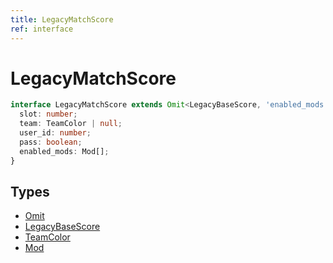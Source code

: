 ```yaml
---
title: LegacyMatchScore
ref: interface
---
```


# LegacyMatchScore

```ts
interface LegacyMatchScore extends Omit<LegacyBaseScore, 'enabled_mods'> {
  slot: number;
  team: TeamColor | null;
  user_id: number;
  pass: boolean;
  enabled_mods: Mod[];
}
```

## Types

- [Omit](https://www.typescriptlang.org/docs/handbook/utility-types.html#omittype-keys)
- [LegacyBaseScore](/references/legacy-base-score)
- [TeamColor](/references/team-color)
- [Mod](/references/mod)
